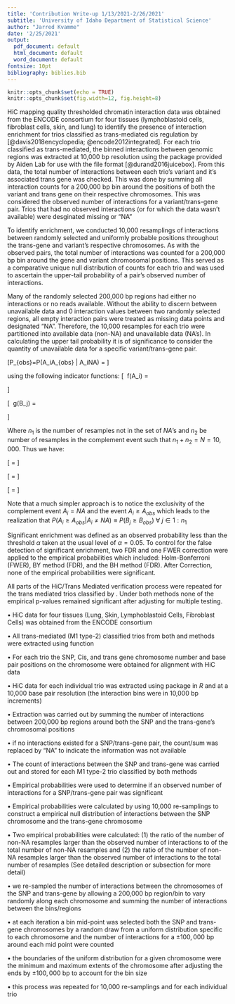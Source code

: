 ```yaml
---
title: 'Contribution Write-up 1/13/2021-2/26/2021'
subtitle: 'University of Idaho Department of Statistical Science'
author: "Jarred Kvamme"
date: '2/25/2021'
output:
  pdf_document: default
  html_document: default
  word_document: default
fontsize: 10pt
bibliography: biblies.bib
---
```


```r
knitr::opts_chunk$set(echo = TRUE)
knitr::opts_chunk$set(fig.width=12, fig.height=8)
```

\section*{Incorporation of HiC Data To Verify Trans Mediated Regulation }

\subsection*{DETAILED DESCRIPTION:}   
HiC mapping quality thresholded chromatin interaction data was obtained from the ENCODE consortium for four tissues (lymphoblastoid cells, fibroblast cells, skin, and lung) to identify the presence of interaction enrichment for trios classified as trans-mediated cis regulation by \textbf{MRPC-ADDIS} [@davis2018encyclopedia; @encode2012integrated]. For each trio classified as trans-mediated, the binned interactions between genomic regions was extracted at 10,000 bp resolution using the \textit{StrawR} package provided by Aiden Lab for use with the \textit{.hic} file format [@durand2016juicebox]. From this data, the total number of interactions between each trio's variant and it's associated trans gene was checked. This was done by summing all interaction counts for a 200,000 bp bin around the positions of both the variant and trans gene on their respective chromosomes. This was considered the observed number of interactions for a variant/trans-gene pair. Trios that had no observed interactions (or for which the data wasn't available) were desginated missing or "NA"  
   
To identify enrichment, we conducted 10,000 resamplings of interactions between randomly selected and uniformly probable positions throughout the trans-gene and variant's respective chromosomes. As with the observed pairs, the total number of interactions was counted for a 200,000 bp bin around the gene and variant chromosomal positions. This served as a comparative unique null distribution of counts for each trio and was used to ascertain the upper-tail probability of a pair's observed number of interactions.    
    
Many of the randomly selected 200,000 bp regions had either no interactions or no reads available. Without the ability to discern between unavailable data and 0 interaction values between two randomly selected regions, all empty interaction pairs were treated as missing data points and designated "NA". Therefore, the 10,000 resamples for each trio were partitioned into available data (non-NA) and unavailable data (NA's). In calculating the upper tail probability it is of significance to consider the quantity of unavailable data for a specific variant/trans-gene pair.

\[P_{obs}=P\big (A_i\geq A_{obs} \big | A_i\neq NA\big) = \frac{P(A_i\geq A_{obs} \ \cap A_i\neq NA)}{P(A_i \neq NA)} \]

using the following indicator functions:
\[ \text{Let} \ f(A_i) = \begin{cases} 1, & \text{if} \ A_i\neq \text{NA} \ \forall \ i \in 1:N\\ 0, & \text{else} \  \end{cases}   \]

\[ \text{Let} \ g(B_j) = \begin{cases} 1, & \text{if} \ B_j\geq B_{obs} \ \forall \ j \in 1:n_1, \ B\subseteq A\\ 0, & \text{else} \  \end{cases}   \]

Where $n_1$ is the number of resamples not in the set of $NA$'s and $n_2$ be number of resamples in the complement event such that $n_1 + n_2 = N =10,000$. Thus we have:

\[ = \frac{\frac{\sum_{j=1}^{n_1} g(B_j)}{\sum_{i=1}^N f(A_i)} \times \frac{\sum_{i=1}^N f(A_i)}{N}}{\left(\frac{\sum_{j=1}^{n_1} g(B_j)}{\sum_{i=1}^N f(A_i)} \times \frac{\sum_{i=1}^N f(A_i)}{N}\right)+\left( \frac{n_1 -\sum_{j=1}^{n_1} g(B_j)}{\sum_{i=1}^N f(A_i)} \times \frac{\sum_{i=1}^N f(A_i)}{N} \right)}\]

\[ = \frac{   \frac{\sum_{j=1}^{n_1} g(B_j)}{N}    }{ \frac{\sum_{j=1}^{n_1} f(B_j)}{N} +\frac{n_1 - \sum_{j=1}^{n_1} f(B_j)}{N}  }\]

\[ \frac{\sum_{j=1}^{n_1} g(B_j)}{\sum_{j=1}^{n_1} g(B_j)+ \left(n_1 - \sum_{j=1}^{n_1} g(B_j)\right)} = \frac{\sum_{j=1}^{n_1} g(B_j)}{n_1}  \]

Note that a much simpler approach is to notice the exclusivity of the complement event $A_i = NA$ and the event $A_i\geq A_{obs}$ which leads to the realization that $P\big (A_i\geq A_{obs} \big | A_i\neq NA\big) \equiv P\big(B_j \geq B_{obs}\big) \ \forall \ j \in 1:n_1$    
    
Significant enrichment was defined as an observed probability less than the threshold $\alpha$ taken at the usual level of $\alpha=0.05$. To control for the false detection of significant enrichment, two FDR and one FWER correction were applied to the empirical probabilities which included: Holm-Bonferroni (FWER), BY method (FDR), and the BH method (FDR). After Correction, none of the empirical probabilities were significant.    

All parts of the HiC/Trans Mediated verification process were repeated for the trans mediated trios classified by \textbf{MRPC-LOND}. Under both methods none of the empirical p-values remained significant after adjusting for multiple testing. 

\section*{MAIN POINTS:}

\subsection*{(1) Identification of Trans Mediated Trios and Respective Meta-Data}    

$\bullet$ HiC data for four tissues (Lung, Skin, Lymphoblastoid Cells, Fibroblast Cells) was obtained from the ENCODE consortium    

$\bullet$ All trans-mediated (M1 type-2) classified trios from both \textbf{ADDIS} and \textbf{LOND} methods were extracted using \textit{ADDIS.M1.check()} function

$\bullet$ For each trio the SNP, Cis, and trans gene chromosome number and base pair positions on the chromosome were obtained for alignment with HiC data

\subsection*{(2) Extraction of HiC Interaction Data}
$\bullet$ HiC data for each individual trio was extracted using \textit{StrawR} package in $R$ and at a 10,000 base pair resolution (the interaction bins were in 10,000 bp increments)

$\bullet$ Extraction was carried out by summing the number of interactions between 200,000 bp regions around both the SNP and the trans-gene's chromosomal positions 

$\bullet$ if no interactions existed for a SNP/trans-gene pair, the count/sum was replaced by "NA" to indicate the information was not available

$\bullet$ The count of interactions between the SNP and trans-gene was carried out and stored for each M1 type-2 trio classified by both \textbf{MRPC} methods

\subsection*{(3) Calculation of Empirical Probabilities}

$\bullet$ Empirical probabilities were used to determine if an observed number of interactions for a SNP/trans-gene pair was significant

$\bullet$ Empirical probabilities were calculated by using 10,000 re-samplings to construct a empirical null distribution of interactions between the SNP chromosome and the trans-gene chromosome 

$\bullet$ Two empirical probabilities were calculated: (1) the ratio of the number of non-NA resamples larger than the observed number of interactions to of the total number of non-NA resamples and (2) the ratio of the number of non-NA resamples larger than the observed number of interactions to the total number of resamples (See detailed description or subsection \textbf{(4)} for more detail)

\subsection*{(4) Re-sampling Methodology}

$\bullet$ we re-sampled the number of interactions between the chromosomes of the SNP and trans-gene by allowing a 200,000 bp region/bin to vary randomly along each chromosome and summing the number of interactions between the bins/regions

$\bullet$ at each iteration a bin mid-point was selected both the SNP and trans-gene chromosomes by a random draw from a uniform distribution specific to each chromosome and the number of interactions for a $\pm 100,000$  bp around each mid point were counted

$\bullet$ the boundaries of the uniform distribution for a given chromosome were the minimum and maximum extents of the chromosome after adjusting the ends by $\pm 100,000$ bp to account for the bin size

$\bullet$ this process was repeated for 10,000 re-samplings and for each individual trio






























\newpage